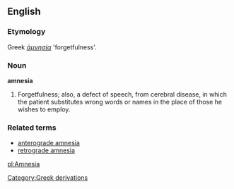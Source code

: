 ==English==

===Etymology===
Greek ''[[ἀμνησία]]'' 'forgetfulness'.

===Noun===
'''amnesia'''

#Forgetfulness; also, a defect of speech, from cerebral disease, in which the patient substitutes wrong words or names in the place of those he wishes to employ.

===Related terms===
*[[anterograde amnesia]]
*[[retrograde amnesia]]

[[pl:Amnesia]]
[[Category:Greek derivations]]